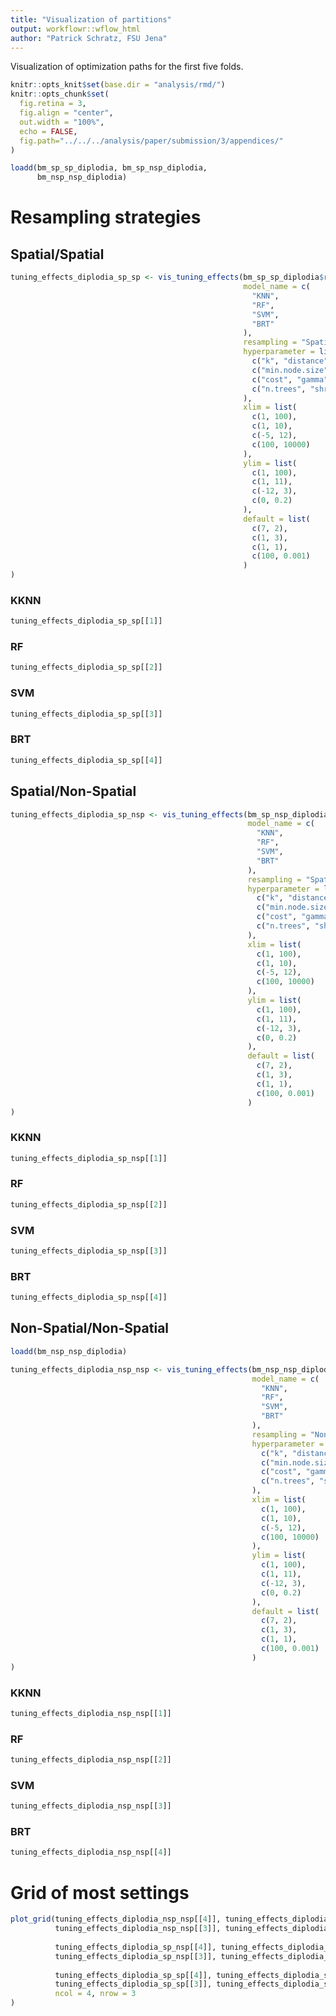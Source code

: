 ```yaml
---
title: "Visualization of partitions"
output: workflowr::wflow_html
author: "Patrick Schratz, FSU Jena"
---
```


Visualization of optimization paths for the first five folds.

```r
knitr::opts_knit$set(base.dir = "analysis/rmd/")
knitr::opts_chunk$set(
  fig.retina = 3, 
  fig.align = "center",
  out.width = "100%",
  echo = FALSE,
  fig.path="../../../analysis/paper/submission/3/appendices/"
)

loadd(bm_sp_sp_diplodia, bm_sp_nsp_diplodia,
      bm_nsp_nsp_diplodia)
```

# Resampling strategies {.tabset .tabset-fade}

## Spatial/Spatial

```r
tuning_effects_diplodia_sp_sp <- vis_tuning_effects(bm_sp_sp_diplodia$results$diplodia[2:5],
                                                    model_name = c(
                                                      "KNN",
                                                      "RF",
                                                      "SVM",
                                                      "BRT"
                                                    ),
                                                    resampling = "Spatial/Spatial",
                                                    hyperparameter = list(
                                                      c("k", "distance"),
                                                      c("min.node.size", "mtry"),
                                                      c("cost", "gamma"),
                                                      c("n.trees", "shrinkage")
                                                    ),
                                                    xlim = list(
                                                      c(1, 100),
                                                      c(1, 10),
                                                      c(-5, 12),
                                                      c(100, 10000)
                                                    ),
                                                    ylim = list(
                                                      c(1, 100),
                                                      c(1, 11),
                                                      c(-12, 3),
                                                      c(0, 0.2)
                                                    ),
                                                    default = list(
                                                      c(7, 2),
                                                      c(1, 3),
                                                      c(1, 1),
                                                      c(100, 0.001)
                                                    )
)
```

### KKNN

```r
tuning_effects_diplodia_sp_sp[[1]]
```

### RF 

```r
tuning_effects_diplodia_sp_sp[[2]]
```

### SVM 

```r
tuning_effects_diplodia_sp_sp[[3]]
```

### BRT 

```r
tuning_effects_diplodia_sp_sp[[4]]
```

## Spatial/Non-Spatial

```r
tuning_effects_diplodia_sp_nsp <- vis_tuning_effects(bm_sp_nsp_diplodia$results$diplodia[2:5],
                                                     model_name = c(
                                                       "KNN",
                                                       "RF",
                                                       "SVM",
                                                       "BRT"
                                                     ),
                                                     resampling = "Spatial/Non-Spatial",
                                                     hyperparameter = list(
                                                       c("k", "distance"),
                                                       c("min.node.size", "mtry"),
                                                       c("cost", "gamma"),
                                                       c("n.trees", "shrinkage")
                                                     ),
                                                     xlim = list(
                                                       c(1, 100),
                                                       c(1, 10),
                                                       c(-5, 12),
                                                       c(100, 10000)
                                                     ),
                                                     ylim = list(
                                                       c(1, 100),
                                                       c(1, 11),
                                                       c(-12, 3),
                                                       c(0, 0.2)
                                                     ),
                                                     default = list(
                                                       c(7, 2),
                                                       c(1, 3),
                                                       c(1, 1),
                                                       c(100, 0.001)
                                                     )
)
```

### KKNN

```r
tuning_effects_diplodia_sp_nsp[[1]]
```

### RF 

```r
tuning_effects_diplodia_sp_nsp[[2]]
```

### SVM 

```r
tuning_effects_diplodia_sp_nsp[[3]]
```

### BRT 

```r
tuning_effects_diplodia_sp_nsp[[4]]
```

## Non-Spatial/Non-Spatial

```r
loadd(bm_nsp_nsp_diplodia)

tuning_effects_diplodia_nsp_nsp <- vis_tuning_effects(bm_nsp_nsp_diplodia$results$diplodia[2:5],
                                                      model_name = c(
                                                        "KNN",
                                                        "RF",
                                                        "SVM",
                                                        "BRT"
                                                      ),
                                                      resampling = "Non-Spatial/Non-Spatial",
                                                      hyperparameter = list(
                                                        c("k", "distance"),
                                                        c("min.node.size", "mtry"),
                                                        c("cost", "gamma"),
                                                        c("n.trees", "shrinkage")
                                                      ),
                                                      xlim = list(
                                                        c(1, 100),
                                                        c(1, 10),
                                                        c(-5, 12),
                                                        c(100, 10000)
                                                      ),
                                                      ylim = list(
                                                        c(1, 100),
                                                        c(1, 11),
                                                        c(-12, 3),
                                                        c(0, 0.2)
                                                      ),
                                                      default = list(
                                                        c(7, 2),
                                                        c(1, 3),
                                                        c(1, 1),
                                                        c(100, 0.001)
                                                      )
)
```

### KKNN

```r
tuning_effects_diplodia_nsp_nsp[[1]]
```

### RF 

```r
tuning_effects_diplodia_nsp_nsp[[2]]
```

### SVM 

```r
tuning_effects_diplodia_nsp_nsp[[3]]
```

### BRT 

```r
tuning_effects_diplodia_nsp_nsp[[4]]
```

# Grid of most settings

```r
plot_grid(tuning_effects_diplodia_nsp_nsp[[4]], tuning_effects_diplodia_nsp_nsp[[2]],
          tuning_effects_diplodia_nsp_nsp[[3]], tuning_effects_diplodia_nsp_nsp[[1]],
          
          tuning_effects_diplodia_sp_nsp[[4]], tuning_effects_diplodia_sp_nsp[[2]],
          tuning_effects_diplodia_sp_nsp[[3]], tuning_effects_diplodia_sp_nsp[[1]],
          
          tuning_effects_diplodia_sp_sp[[4]], tuning_effects_diplodia_sp_sp[[2]],
          tuning_effects_diplodia_sp_sp[[3]], tuning_effects_diplodia_sp_sp[[1]],
          ncol = 4, nrow = 3
)
```
